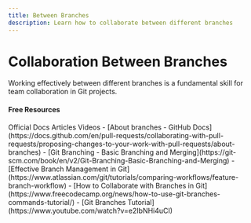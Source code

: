 ```yaml
---
title: Between Branches
description: Learn how to collaborate between different branches
---
```

# Collaboration Between Branches

Working effectively between different branches is a fundamental skill for team collaboration in Git projects.

#### Free Resources

<Tabs defaultValue="official">
<TabsList>
<TabsTrigger value="official">Official Docs</TabsTrigger>
<TabsTrigger value="article">Articles</TabsTrigger>
<TabsTrigger value="video">Videos</TabsTrigger>
</TabsList>

<TabsContent value="official">
<Note type="note" title="official">
- [About branches - GitHub Docs](https://docs.github.com/en/pull-requests/collaborating-with-pull-requests/proposing-changes-to-your-work-with-pull-requests/about-branches)
- [Git Branching - Basic Branching and Merging](https://git-scm.com/book/en/v2/Git-Branching-Basic-Branching-and-Merging)
</Note>
</TabsContent>
<TabsContent value="article">
<Note type="note" title="article">
- [Effective Branch Management in Git](https://www.atlassian.com/git/tutorials/comparing-workflows/feature-branch-workflow)
- [How to Collaborate with Branches in Git](https://www.freecodecamp.org/news/how-to-use-git-branches-commands-tutorial/)
</Note>
</TabsContent>
<TabsContent value="video">
<Note type="note" title="video">
- [Git Branches Tutorial](https://www.youtube.com/watch?v=e2IbNHi4uCI)
</Note>
</TabsContent>
</Tabs>
